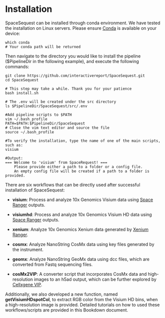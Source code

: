 # Installation

SpaceSequest can be installed through conda environment. We have tested the installation on Linux servers. Please ensure [Conda](https://anaconda.org/anaconda/conda){target="_blank"} is available on your device:

```
which conda
# Your conda path will be returned
```

Then navigate to the directory you would like to install the pipeline ($PipelineDir in the following example), and execute the following commands:

```
git clone https://github.com/interactivereport/SpaceSequest.git
cd SpaceSequest

# This step may take a while. Thank you for your patience
bash install.sh

# The .env will be created under the src directory
ls $PipelineDir/SpaceSequest/src/.env

#Add pipeline scripts to $PATH
vim ~/.bash_profile
PATH=$PATH:$PipelineDir/SpaceSequest
# Close the vim text editor and source the file
source ~/.bash_profile

#To verify the installation, type the name of one of the main scripts, such as:
visium

#Output:
=== Welcome to 'visium' from SpaceRequest! ===
	Please provide either a path to a folder or a config file.
	An empty config file will be created if a path to a folder is provided.
```

There are six workflows that can be directly used after successful installation of SpaceSequest:

 - **visium**: Process and analyze 10x Genomics Visium data using [Space Ranger](https://www.10xgenomics.com/support/software/space-ranger/2.1){target="_blank"} outputs.
 
 - **visiumhd**: Process and analyze 10x Genomics Visium HD data using [Space Ranger](https://www.10xgenomics.com/support/software/space-ranger/2.1){target="_blank"} outputs.
  
 - **xenium**: Analyze 10x Genomics Xenium data generated by [Xenium Ranger](https://www.10xgenomics.com/support/software/xenium-ranger/latest){target="_blank"}.
   
 - **cosmx**: Analyze NanoString CosMx data using key files generated by the instrument.
    
 - **geomx**: Analyze NanoString GeoMx data using dcc files, which are converted from Fastq sequencing files.
     
 - **cosMx2VIP**: A converter script that incorporates CosMx data and high-resolution images to an h5ad output, which can be further explored by [Cellxgene VIP](https://github.com/interactivereport/cellxgene_VIP){target="_blank"}.

Additionally, we also developed a new function, named **getVisiumHDspotCol**, to extract RGB color from the Visium HD bins, when a high-resolution image is provided. Detailed tutorials on how to used these workflows/scripts are provided in this Bookdown document.